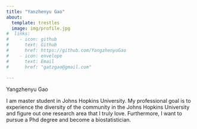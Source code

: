 ```yaml
---
title: "Yanzhenyu Gao"
about:
  template: trestles
  image: img/profile.jpg
#  links:
#    - icon: github
#      text: Github
#      href: https://github.com/YangzhenyuGao
#    - icon: envelope
#      text: Email
#      href: "gatzgao@gmail.com"
      
---
```


::: {#about-block}
:::

Yangzhenyu Gao

I am master student in Johns Hopkins University. My professional goal is to experience the diversity of the community in the Johns Hopkins University and figure out one research area that I truly love. Furthermore, I want to pursue a Phd degree and become a biostatistician.

